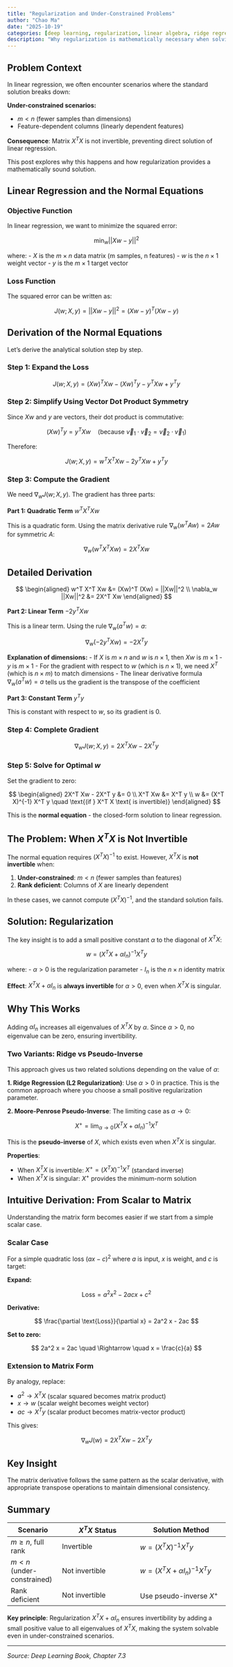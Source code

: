 ```yaml
---
title: "Regularization and Under-Constrained Problems"
author: "Chao Ma"
date: "2025-10-19"
categories: [deep learning, regularization, linear algebra, ridge regression]
description: "Why regularization is mathematically necessary when solving under-constrained linear systems, and how it ensures invertibility"
---
```


## Problem Context

In linear regression, we often encounter scenarios where the standard solution breaks down:

**Under-constrained scenarios:**

- $m < n$ (fewer samples than dimensions)
- Feature-dependent columns (linearly dependent features)

**Consequence**: Matrix $X^T X$ is not invertible, preventing direct solution of linear regression.

This post explores why this happens and how regularization provides a mathematically sound solution.

## Linear Regression and the Normal Equations

### Objective Function

In linear regression, we want to minimize the squared error:

$$
\min_w ||Xw - y||^2
$$

where:
- $X$ is the $m \times n$ data matrix (m samples, n features)
- $w$ is the $n \times 1$ weight vector
- $y$ is the $m \times 1$ target vector

### Loss Function

The squared error can be written as:

$$
J(w; X, y) = ||Xw - y||^2 = (Xw - y)^T (Xw - y)
$$

## Derivation of the Normal Equations

Let's derive the analytical solution step by step.

### Step 1: Expand the Loss

$$
J(w; X, y) = (Xw)^T Xw - (Xw)^T y - y^T Xw + y^T y
$$

### Step 2: Simplify Using Vector Dot Product Symmetry

Since $Xw$ and $y$ are vectors, their dot product is commutative:

$$
(Xw)^T y = y^T Xw \quad \text{(because } \vec{v}_1 \cdot \vec{v}_2 = \vec{v}_2 \cdot \vec{v}_1\text{)}
$$

Therefore:

$$
J(w; X, y) = w^T X^T Xw - 2y^T Xw + y^T y
$$

### Step 3: Compute the Gradient

We need $\nabla_w J(w; X, y)$. The gradient has three parts:

**Part 1: Quadratic Term** $w^T X^T Xw$

This is a quadratic form. Using the matrix derivative rule $\nabla_w (w^T A w) = 2Aw$ for symmetric $A$:

$$
\nabla_w (w^T X^T Xw) = 2X^T Xw
$$

::: {.callout-note}
## Detailed Derivation

$$
\begin{aligned}
w^T X^T Xw &= (Xw)^T (Xw) = ||Xw||^2 \\
\nabla_w ||Xw||^2 &= 2X^T Xw
\end{aligned}
$$
:::

**Part 2: Linear Term** $-2y^T Xw$

This is a linear term. Using the rule $\nabla_w (a^T w) = a$:

$$
\nabla_w (-2y^T Xw) = -2X^T y
$$

**Explanation of dimensions:**
- If $X$ is $m \times n$ and $w$ is $n \times 1$, then $Xw$ is $m \times 1$
- $y$ is $m \times 1$
- For the gradient with respect to $w$ (which is $n \times 1$), we need $X^T$ (which is $n \times m$) to match dimensions
- The linear derivative formula $\nabla_w (a^T w) = a$ tells us the gradient is the transpose of the coefficient

**Part 3: Constant Term** $y^T y$

This is constant with respect to $w$, so its gradient is 0.

### Step 4: Complete Gradient

$$
\nabla_w J(w; X, y) = 2X^T Xw - 2X^T y
$$

### Step 5: Solve for Optimal $w$

Set the gradient to zero:

$$
\begin{aligned}
2X^T Xw - 2X^T y &= 0 \\
X^T Xw &= X^T y \\
w &= (X^T X)^{-1} X^T y \quad \text{(if } X^T X \text{ is invertible)}
\end{aligned}
$$

This is the **normal equation** - the closed-form solution to linear regression.

## The Problem: When $X^T X$ is Not Invertible

The normal equation requires $(X^T X)^{-1}$ to exist. However, $X^T X$ is **not invertible** when:

1. **Under-constrained**: $m < n$ (fewer samples than features)
2. **Rank deficient**: Columns of $X$ are linearly dependent

In these cases, we cannot compute $(X^T X)^{-1}$, and the standard solution fails.

## Solution: Regularization

The key insight is to add a small positive constant $\alpha$ to the diagonal of $X^T X$:

$$
w = (X^T X + \alpha I_n)^{-1} X^T y
$$

where:
- $\alpha > 0$ is the regularization parameter
- $I_n$ is the $n \times n$ identity matrix

**Effect**: $X^T X + \alpha I_n$ is **always invertible** for $\alpha > 0$, even when $X^T X$ is singular.

::: {.callout-tip}
## Why This Works

Adding $\alpha I_n$ increases all eigenvalues of $X^T X$ by $\alpha$. Since $\alpha > 0$, no eigenvalue can be zero, ensuring invertibility.
:::

### Two Variants: Ridge vs Pseudo-Inverse

This approach gives us two related solutions depending on the value of $\alpha$:

**1. Ridge Regression (L2 Regularization)**: Use $\alpha > 0$ in practice. This is the common approach where you choose a small positive regularization parameter.

**2. Moore-Penrose Pseudo-Inverse**: The limiting case as $\alpha \to 0$:

$$
X^+ = \lim_{\alpha \to 0} (X^T X + \alpha I_n)^{-1} X^T
$$

This is the **pseudo-inverse** of $X$, which exists even when $X^T X$ is singular.

**Properties**:

- When $X^T X$ is invertible: $X^+ = (X^T X)^{-1} X^T$ (standard inverse)
- When $X^T X$ is singular: $X^+$ provides the minimum-norm solution

## Intuitive Derivation: From Scalar to Matrix

Understanding the matrix form becomes easier if we start from a simple scalar case.

### Scalar Case

For a simple quadratic loss $(ax - c)^2$ where $a$ is input, $x$ is weight, and $c$ is target:

**Expand:**

$$
\text{Loss} = a^2 x^2 - 2acx + c^2
$$

**Derivative:**

$$
\frac{\partial \text{Loss}}{\partial x} = 2a^2 x - 2ac
$$

**Set to zero:**

$$
2a^2 x = 2ac \quad \Rightarrow \quad x = \frac{c}{a}
$$

### Extension to Matrix Form

By analogy, replace:

- $a^2 \to X^T X$ (scalar squared becomes matrix product)
- $x \to w$ (scalar weight becomes weight vector)
- $ac \to X^T y$ (scalar product becomes matrix-vector product)

This gives:

$$
\nabla_w J(w) = 2X^T Xw - 2X^T y
$$

::: {.callout-important}
## Key Insight

The matrix derivative follows the same pattern as the scalar derivative, with appropriate transpose operations to maintain dimensional consistency.
:::

## Summary

| Scenario | $X^T X$ Status | Solution Method |
|----------|---------------|-----------------|
| $m \geq n$, full rank | Invertible | $w = (X^T X)^{-1} X^T y$ |
| $m < n$ (under-constrained) | Not invertible | $w = (X^T X + \alpha I_n)^{-1} X^T y$ |
| Rank deficient | Not invertible | Use pseudo-inverse $X^+$ |

**Key principle**: Regularization $X^T X + \alpha I_n$ ensures invertibility by adding a small positive value to all eigenvalues of $X^T X$, making the system solvable even in under-constrained scenarios.

---

*Source: Deep Learning Book, Chapter 7.3*
